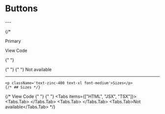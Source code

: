 

# Buttons
<ButtonFirstSection title="Primary"/>
---
<ButtonSecondSection title="Sizes"/>




{/* <p className='text-zinc-400 text-xl font-medium'>Primary</p>

<Tab defaultValue="view" >
  <TabsList>
    <TabsTrigger value="view">View</TabsTrigger>
    <TabsTrigger value="code">Code</TabsTrigger>
  </TabsList>

{" "}

<TabsContent value="view">
  {" "}
  <ButtonPrimary />
</TabsContent>
<TabsContent value="code">
  {" "}
  <Tabs items={["HTML", "JSX", "TSX"]}>
    <Tabs.Tab>
      <ButtonPrimaryHTML />
    </Tabs.Tab>
    <Tabs.Tab>
      <ButtonPrimaryJSX />
    </Tabs.Tab>
    <Tabs.Tab>Not available</Tabs.Tab>
  </Tabs>
</TabsContent>

</Tab>

---

    <p className='text-zinc-400 text-xl font-medium'>Sizes</p>
    {/* ## Sizes */}

{/* <Tab defaultValue="view">
  <TabsList>
    <TabsTrigger value="view">View</TabsTrigger>
    <TabsTrigger value="code">Code</TabsTrigger>
  </TabsList>
  <TabsContent value="view">
    {" "}
    <ButtonSizes />
  </TabsContent>
  <TabsContent value="code">
    {" "}
    <Tabs items={["HTML", "JSX", "TSX"]}>
      <Tabs.Tab>
        <ButtonSizesHTML />
      </Tabs.Tab>
      <Tabs.Tab>
        <ButtonSizesJSX />
      </Tabs.Tab>
      <Tabs.Tab>Not available</Tabs.Tab>
    </Tabs>
  </TabsContent>
</Tab>  */}
